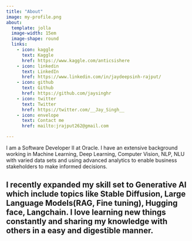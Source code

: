 ```yaml
---
title: "About"
image: my-profile.png
about:
  template: jolla
  image-width: 15em
  image-shape: round
  links:
    - icon: kaggle
      text: Kaggle
      href: https://www.kaggle.com/anticsishere
    - icon: linkedin
      text: LinkedIn
      href: https://www.linkedin.com/in/jaydeepsinh-rajput/
    - icon: github
      text: Github
      href: https://github.com/jaysinghr
    - icon: twitter
      text: Twitter
      href: https://twitter.com/__Jay_Singh__
    - icon: envelope
      text: Contact me
      href: mailto:jrajput262@gmail.com

---
```

I am a Software Developer II at Oracle. I have an extensive background working in Machine Learning, Deep Learning, Computer Vision, NLP, NLU with varied data sets and using advanced analytics to enable business stakeholders to make informed decisions.

I recently expanded my skill set to Generative AI which include topics like Stable Diffusion, Large Language Models(RAG, Fine tuning), Hugging face, Langchain. I love learning new things constantly and sharing my knowledge with others in a easy and digestible manner.
---
